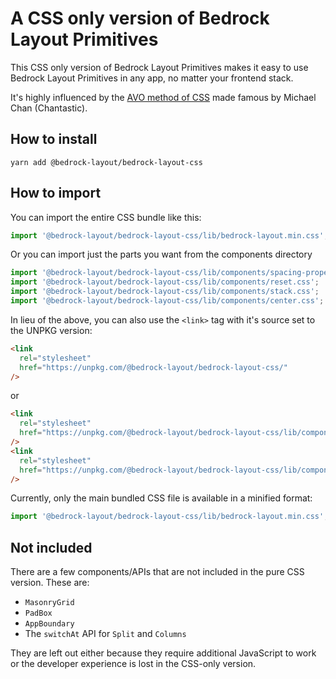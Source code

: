 

<Meta title="CSS Only/A CSS Only Version" />

# A CSS only version of Bedrock Layout Primitives

This CSS only version of Bedrock Layout Primitives makes it easy to use Bedrock Layout Primitives in any app, no matter your frontend stack.

It's highly influenced by the [AVO method of CSS](https://chan.dev/avo) made famous by Michael Chan (Chantastic).

## How to install

`yarn add @bedrock-layout/bedrock-layout-css`

## How to import

You can import the entire CSS bundle like this:

```javascript
import '@bedrock-layout/bedrock-layout-css/lib/bedrock-layout.min.css';
```

Or you can import just the parts you want from the components directory

```javascript
import '@bedrock-layout/bedrock-layout-css/lib/components/spacing-properties.css';
import '@bedrock-layout/bedrock-layout-css/lib/components/reset.css';
import '@bedrock-layout/bedrock-layout-css/lib/components/stack.css';
import '@bedrock-layout/bedrock-layout-css/lib/components/center.css';
```

In lieu of the above, you can also use the `<link>` tag with it's source set to the UNPKG version:

```html
<link
  rel="stylesheet"
  href="https://unpkg.com/@bedrock-layout/bedrock-layout-css/"
/>
```

or

```html
<link
  rel="stylesheet"
  href="https://unpkg.com/@bedrock-layout/bedrock-layout-css/lib/components/stack.css"
/>
<link
  rel="stylesheet"
  href="https://unpkg.com/@bedrock-layout/bedrock-layout-css/lib/components/center.css"
/>
```

Currently, only the main bundled CSS file is available in a minified format:

```javascript
import '@bedrock-layout/bedrock-layout-css/lib/bedrock-layout.min.css';
```

## Not included

There are a few components/APIs that are not included in the pure CSS version. These are:

- `MasonryGrid`
- `PadBox`
- `AppBoundary`
- The `switchAt` API for `Split` and `Columns`

They are left out either because they require additional JavaScript to work or the developer experience is lost in the CSS-only version.
